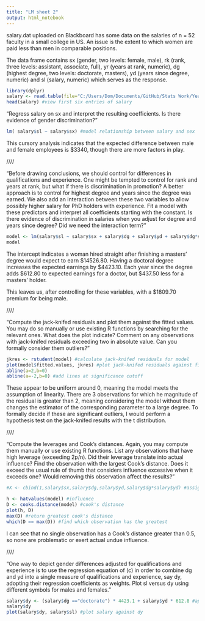 ```yaml
---
title: "LM sheet 2"
output: html_notebook
---
```


salary.dat uploaded on Blackboard has some data on the salaries of n = 52 faculty in a small
college in US. An issue is the extent to which women are paid less than men in comparable
positions. 

The data frame contains 
sx (gender, two levels: female, male), 
rk (rank, three levels: assistant, associate, full), 
yr (years at rank, numeric), 
dg (highest degree, two levels: doctorate, masters), 
yd (years since degree, numeric) 
and sl (salary, numeric) which serves as the response.

```r
library(dplyr)
salary <- read.table(file="C:/Users/Dom/Documents/GitHub/Stats Work/Year 3/Linear Models/salary.dat", header=TRUE) #read in data in .dat format
head(salary) #view first six entries of salary
```

"Regress salary on sx and interpret the resulting coefficients. Is there evidence of gender
discrimination?"

```r
lm( salary$sl ~ salary$sx) #model relationship between salary and sex
```

This cursory analysis indicates that the expected difference between male and female employees is $3340, though there are more factors in play.

////

"Before drawing conclusions, we should control for differences in qualifications and experience.
One might be tempted to control for rank and years at rank, but what if
there is discrimination in promotion? A better approach is to control for highest degree
and years since the degree was earned. We also add an interaction between these two
variables to allow possibly higher salary for PhD holders with experience. Fit a model
with these predictors and interpret all coefficients starting with the constant. Is there
evidence of discrimination in salaries when you adjust for degree and years since degree?
Did we need the interaction term?"

```r
model <- lm(salary$sl ~ salary$sx + salary$dg + salary$yd + salary$dg*salary$yd) #fit model of salary against sex, degree, years since degree and a mixed effect
model
```

The intercept indicates a woman hired straight after finishing a masters' degree would expect to earn $14526.80. 
Having a doctoral degree increases the expected earnings by $4423.10.
Each year since the degree adds $612.80 to expected earnings for a doctor, but $437.50 less for a masters' holder.

This leaves us, after controlling for these variables, with a $1809.70 premium for being male.

////

"Compute the jack-knifed residuals and plot them against the fitted values. You may do
so manually or use existing R functions by searching for the relevant ones. What does
the plot indicate? Comment on any observations with jack-knifed residuals exceeding
two in absolute value. Can you formally consider them outliers?"

```r
jkres <- rstudent(model) #calculate jack-knifed residuals for model
plot(model$fitted.values, jkres) #plot jack-knifed residuals against fitted values
abline(a=2,b=0)
abline(a=-2,b=0) #add lines at significance cutoff
```

These appear to be uniform around 0, meaning the model meets the assumption of linearity.
There are 3 observations for which he magnitude of the residual is greater than 2, meaning considering the model without them changes the estimator of the corresponding parameter to a large degree.
To formally decide if these are significant outliers, I would perform a hypothesis test on the jack-knifed results with the t distribution.

////

"Compute the leverages and Cook's distances. Again, you may compute them manually
or use existing R functions. List any observations that have high leverage (exceeding
2p/n). Did their leverage translate into actual influence? Find the observation with the
largest Cook's distance. Does it exceed the usual rule of thumb that considers influence
excessive when it exceeds one? Would removing this observation affect the results?"

```r
#X <- cbind(1,salary$sx,salary$dg,salary$yd,salary$dg*salary$yd) #assign design matrix X

h <- hatvalues(model) #influence
D <- cooks.distance(model) #cook's distance
plot(h, D)
max(D) #return greatest cook's distance
which(D == max(D)) #find which observation has the greatest
```

I can see that no single observation has a Cook's distance greater than 0.5, so none are problematic or exert actual undue influence.

////

"One way to depict gender differences adjusted for qualifications and experience is to use
the regression equation of (c) in order to combine dg and yd into a single measure of
qualifications and experience, say dy, adopting their regression coefficients as weights.
Plot sl versus dy using different symbols for males and females."

```r
salary$dy <- (salary$dg =="doctorate") * 4423.1 + salary$yd * 612.8 #append new column of single measure, dy
salary$dy
plot(salary$dy, salary$sl) #plot salary against dy
```

